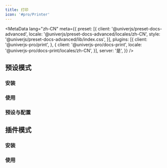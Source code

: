 ```yaml
---
title: 打印
icon: '#pro/Printer'
---
```


<MetaData
  lang="zh-CN"
  meta={{
    preset: [{
      client: '@univerjs/preset-docs-advanced',
      locale: '@univerjs/preset-docs-advanced/locales/zh-CN',
      style: '@univerjs/preset-docs-advanced/lib/index.css',
    }],
    plugins: [{
      client: '@univerjs-pro/print',
    }, {
      client: '@univerjs-pro/docs-print',
      locale: '@univerjs-pro/docs-print/locales/zh-CN',
    }],
    server: '是',
  }}
/>

## 预设模式

### 安装

### 使用

### 预设与配置

## 插件模式

### 安装

### 使用
